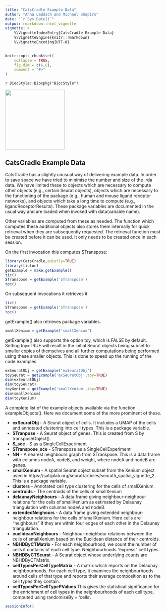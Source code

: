 ```yaml
---
title: "CatsCradle Example Data"
author: "Anna Laddach and Michael Shapiro"
date: "`r Sys.Date()`"
output: rmarkdown::html_vignette
vignette: >
    %\VignetteIndexEntry{CatsCradle Example Data}
    %\VignetteEngine{knitr::rmarkdown}
    %\VignetteEncoding{UTF-8}
---
```


```r
knitr::opts_chunk$set(
    collapse = TRUE,
    fig.dim = c(6,6),
    comment = "#>"
)
```
`r BiocStyle::Biocpkg("BiocStyle")`

![](CatsCradleLogo.png){width=2in}


## CatsCradle Example Data

CatsCradle has a slightly unusual way of delivering example data.  In
order to save space we have tried to minimise the number and size of
the .rda data.  We have limited these to objects which are necessary
to compute other objects (e.g., certain Seurat objects), objects which
are necessary to the functioning of the package (e.g., human and mouse
ligand receptor networks), and objects which take a long time to
compute (e.g., ligandReceptorResults).  These package variables are
documented in the usual way and are loaded when invoked with
data(variable name).

Other variables are computed from these as needed.  The function which
computes these additional objects also stores them internally for
quick retrieval when they are subsequently requested.  The retrieval
function must be created before it can be used.  It only needs to be
created once in each session.


On the first invocation this computes STranspose:

```r
library(CatsCradle,quietly=TRUE)
library(tictoc)
getExample = make.getExample()
tic()
STranspose = getExample('STranspose')
toc()
```

On subsequent invocations it retrieves it:

```r
tic()
STranspose = getExample('STranspose')
toc()
```

getExample() also retrieves package variables.

```r
smallXenium = getExample('smallXenium')
```

getExample() also supports the option toy, which is FALSE by default.
Setting toy=TRUE will result in the initial Seurat objects being
subset to smaller copies of themselves and all further computations
being performed using these smaller objects.  This is done to speed up
the running of the code examples.

```r
exSeuratObj = getExample('exSeuratObj')
toySeurat = getExample('exSeuratObj',toy=TRUE)
dim(exSeuratObj)
dim(toySeurat)
toyXenium = getExample('smallXenium',toy=TRUE)
dim(smallXenium)
dim(toyXenium)
```

A complete list of the example objects available via the function
exampleObjects().  Here we document some of the more prominent of
these.

* __exSeuratObj__ - A Seurat object of cells.  It includes a UMAP of the
cells and annotated clustering into cell types.  This is a package
variable.
* __STranpose__ - A Seurat object of genes.  This is created from S by
transposeObject().
* __S_sce__ - S as a SingleCellExperiment
* __STranspose_sce__ - STranspose as a SingleCellExperiment
* __NN__ - A nearest neighbours graph from STranspose.  This is a data
frame with columns nodeA, nodeB, and weight, where nodeA and nodeB are
genes.
* __smallXenium__ - A spatial Seurat object subset from the Xenium
object used in 
https://satijalab.org/seurat/articles/seurat5_spatial_vignette_2.
This is a package variable.
* __clusters__ - Annotated cell type clustering for the cells of
smallXenium.
* __centroids__ - The centroids of the cells of smallXenium
* __delaunayNeighbours__  - A data frame giving neighbour-neighbour
relations for the cells of smallXenium as estimated by Delaunay
triangulation with columns nodeA and nodeB.
* __extendedNeighours__ - A data frame giving extended
neighbour-neighbour relations for the cells of smallXenium.  Here
cells are "neighbours" if they are within four edges of each other in
the Delaunay triangulation.
* __euclideanNeighbours__ - Neighbour-neighbour relations between the
cells of smallXenium based on the Euclidean distance of their
centroids.
* __NBHDByCTMatrix__ - For each neighbourhood, we count the number of
cells it contains of each cell type. Neighbourhoods "express" cell
types.
* __NBHDByCTSeurat__ - A Seurat object whose underlying counts are
NBHDByCTMatrix. 
* __cellTypesPerCellTypeMatrix__ - A matrix which reports on the
Delaunay neighbourhoods.  For each cell type, it examines the
neighbourhoods around cells of that type and reports their average
composition as to the cell types they contain.
* __cellTypesPerCellTypePValues__ This gives the statistical
significance for the enrichment of cell types in the neighbourhoods of
each cell type, computed using randomiseBy = 'cells'.


```r
sessionInfo()
```



